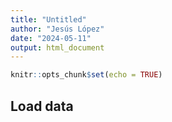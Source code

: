 ```yaml
---
title: "Untitled"
author: "Jesús López"
date: "2024-05-11"
output: html_document
---
```


```r
knitr::opts_chunk$set(echo = TRUE)
```

## Load data

```r

```

